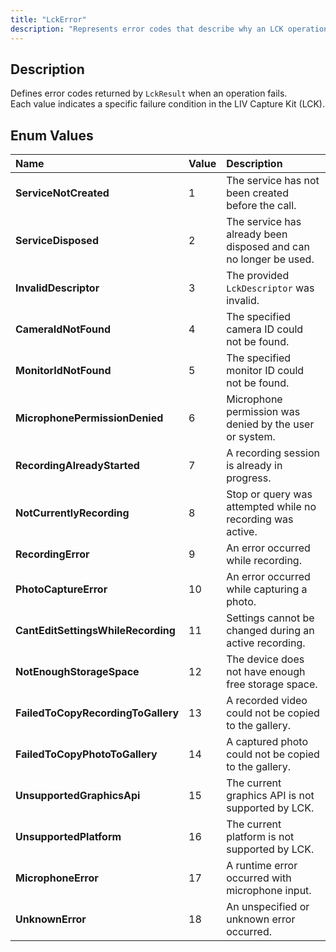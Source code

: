 ```yaml
---
title: "LckError"
description: "Represents error codes that describe why an LCK operation failed."
---
```


## Description

Defines error codes returned by `LckResult` when an operation fails.\
Each value indicates a specific failure condition in the LIV Capture Kit (LCK).

## Enum Values

| Name                               | Value | Description                                                      |
| :--------------------------------- | :---- | :--------------------------------------------------------------- |
| **ServiceNotCreated**              | 1     | The service has not been created before the call.                |
| **ServiceDisposed**                | 2     | The service has already been disposed and can no longer be used. |
| **InvalidDescriptor**              | 3     | The provided `LckDescriptor` was invalid.                        |
| **CameraIdNotFound**               | 4     | The specified camera ID could not be found.                      |
| **MonitorIdNotFound**              | 5     | The specified monitor ID could not be found.                     |
| **MicrophonePermissionDenied**     | 6     | Microphone permission was denied by the user or system.          |
| **RecordingAlreadyStarted**        | 7     | A recording session is already in progress.                      |
| **NotCurrentlyRecording**          | 8     | Stop or query was attempted while no recording was active.       |
| **RecordingError**                 | 9     | An error occurred while recording.                               |
| **PhotoCaptureError**              | 10    | An error occurred while capturing a photo.                       |
| **CantEditSettingsWhileRecording** | 11    | Settings cannot be changed during an active recording.           |
| **NotEnoughStorageSpace**          | 12    | The device does not have enough free storage space.              |
| **FailedToCopyRecordingToGallery** | 13    | A recorded video could not be copied to the gallery.             |
| **FailedToCopyPhotoToGallery**     | 14    | A captured photo could not be copied to the gallery.             |
| **UnsupportedGraphicsApi**         | 15    | The current graphics API is not supported by LCK.                |
| **UnsupportedPlatform**            | 16    | The current platform is not supported by LCK.                    |
| **MicrophoneError**                | 17    | A runtime error occurred with microphone input.                  |
| **UnknownError**                   | 18    | An unspecified or unknown error occurred.                        |